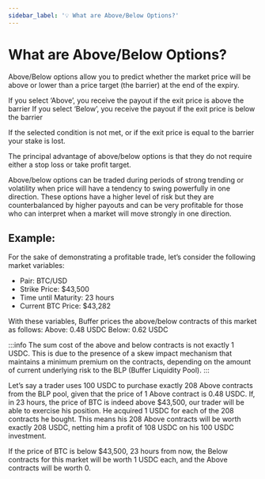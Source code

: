 ```yaml
---
sidebar_label: '💡 What are Above/Below Options?'
---
```


# What are Above/Below Options?

Above/Below options allow you to predict whether the market price will be above or lower than a price target (the barrier) at the end of the expiry. 

If you select ‘Above’, you receive the payout if the exit price is above the barrier
If you select ‘Below’, you receive the payout if the exit price is below the barrier

If the selected condition is not met, or if the exit price is equal to the barrier your stake is lost. 

The principal advantage of above/below options is that they do not require either a stop loss or take profit target. 

Above/below options can be traded during periods of strong trending or volatility when price will have a tendency to swing powerfully in one direction. 
These options have a higher level of risk but they are counterbalanced by higher payouts and can be very profitable for those who can interpret when a market will move strongly in one direction.


## Example:
For the sake of demonstrating a profitable trade, let’s consider the following market variables:

- Pair: BTC/USD
- Strike Price: $43,500
- Time until Maturity: 23 hours
- Current BTC Price: $43,282

With these variables, Buffer prices the above/below contracts of this market as follows:
Above: 0.48 USDC
Below: 0.62 USDC

:::info
The sum cost of the above and below contracts is not exactly 1 USDC. 
This is due to the presence of a skew impact mechanism that maintains a minimum premium on the contracts, depending on the amount of current underlying risk to the BLP (Buffer Liquidity Pool).
:::

Let’s say a trader uses 100 USDC to purchase exactly 208 Above contracts from the BLP pool, given that the price of 1 Above contract is 0.48 USDC.
If, in 23 hours, the price of BTC is indeed above $43,500, our trader will be able to exercise his position. 
He acquired 1 USDC for each of the 208 contracts he bought. 
This means his 208 Above contracts will be worth exactly 208 USDC, netting him a profit of 108 USDC on his 100 USDC investment.

If the price of BTC is below $43,500, 23 hours from now, the Below contracts for this market will be worth 1 USDC each, and the Above contracts will be worth 0.